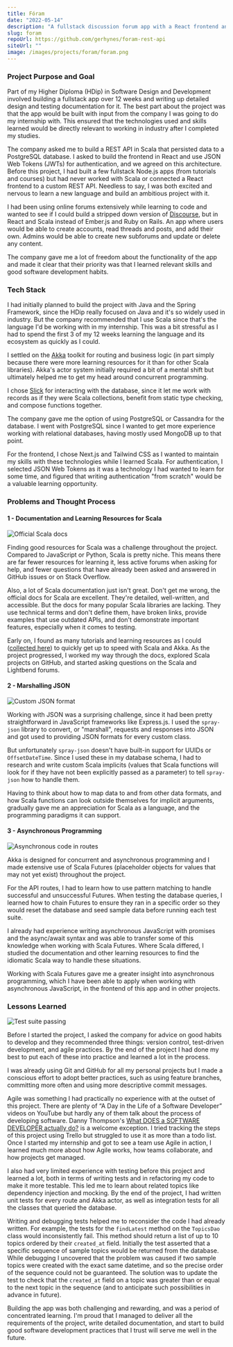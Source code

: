 ---
title: Fóram
date: "2022-05-14"
description: "A fullstack discussion forum app with a React frontend and a Scala API. Includes authentication, persistent data and test suites."
slug: foram
repoUrl: https://github.com/gerhynes/foram-rest-api
siteUrl: ""
image: /images/projects/foram/foram.png
---

### Project Purpose and Goal

Part of my Higher Diploma (HDip) in Software Design and Development involved building a fullstack app over 12 weeks and writing up detailed design and testing documentation for it. The best part about the project was that the app would be built with input from the company I was going to do my internship with. This ensured that the technologies used and skills learned would be directly relevant to working in industry after I completed my studies.

The company asked me to build a REST API in Scala that persisted data to a PostgreSQL database. I asked to build the frontend in React and use JSON Web Tokens (JWTs) for authentication, and we agreed on this architecture. Before this project, I had built a few fullstack Node.js apps (from tutorials and courses) but had never worked with Scala or connected a React frontend to a custom REST API. Needless to say, I was both excited and nervous to learn a new language and build an ambitious project with it.

I had been using online forums extensively while learning to code and wanted to see if I could build a stripped down version of [Discourse](https://www.discourse.org/), but in React and Scala instead of Ember.js and Ruby on Rails. An app where users would be able to create accounts, read threads and posts, and add their own. Admins would be able to create new subforums and update or delete any content.

The company gave me a lot of freedom about the functionality of the app and made it clear that their priority was that I learned relevant skills and good software development habits.

### Tech Stack

I had initially planned to build the project with Java and the Spring Framework, since the HDip really focused on Java and it's so widely used in industry. But the company recommended that I use Scala since that's the language I'd be working with in my internship. This was a bit stressful as I had to spend the first 3 of my 12 weeks learning the language and its ecosystem as quickly as I could.

I settled on the [Akka](https://akka.io/) toolkit for routing and business logic (in part simply because there were more learning resources for it than for other Scala libraries). Akka's actor system initially required a bit of a mental shift but ultimately helped me to get my head around concurrent programming.

I chose [Slick](https://scala-slick.org/) for interacting with the database, since it let me work with records as if they were Scala collections, benefit from static type checking, and compose functions together.

The company gave me the option of using PostgreSQL or Cassandra for the database. I went with PostgreSQL since I wanted to get more experience working with relational databases, having mostly used MongoDB up to that point.

For the frontend, I chose Next.js and Tailwind CSS as I wanted to maintain my skills with these technologies while I learned Scala. For authentication, I selected JSON Web Tokens as it was a technology I had wanted to learn for some time, and figured that writing authentication "from scratch" would be a valuable learning opportunity.

### Problems and Thought Process

#### 1 - Documentation and Learning Resources for Scala

![Official Scala docs](/images/projects/foram/official-scala-docs.png)

Finding good resources for Scala was a challenge throughout the project. Compared to JavaScript or Python, Scala is pretty niche. This means there are far fewer resources for learning it, less active forums when asking for help, and fewer questions that have already been asked and answered in GitHub issues or on Stack Overflow.

Also, a lot of Scala documentation just isn't great. Don't get me wrong, the official docs for Scala are excellent. They're detailed, well-written, and accessible. But the docs for many popular Scala libraries are lacking. They use technical terms and don't define them, have broken links, provide examples that use outdated APIs, and don't demonstrate important features, especially when it comes to testing.

Early on, I found as many tutorials and learning resources as I could ([collected here](https://gerardhynes.com/resources-for-learning-scala/)) to quickly get up to speed with Scala and Akka. As the project progressed, I worked my way through the docs, explored Scala projects on GitHub, and started asking questions on the Scala and Lightbend forums.

#### 2 - Marshalling JSON

![Custom JSON format](/images/projects/foram/custom-json-format.png)

Working with JSON was a surprising challenge, since it had been pretty straightforward in JavaScript frameworks like Express.js. I used the `spray-json` library to convert, or "marshall", requests and responses into JSON and got used to providing JSON formats for every custom class.

But unfortunately `spray-json` doesn't have built-in support for UUIDs or `OffsetDateTime`. Since I used these in my database schema, I had to research and write custom Scala implicits (values that Scala functions will look for if they have not been explicitly passed as a parameter) to tell `spray-json` how to handle them.

Having to think about how to map data to and from other data formats, and how Scala functions can look outside themselves for implicit arguments, gradually gave me an appreciation for Scala as a language, and the programming paradigms it can support.

#### 3 - Asynchronous Programming

![Asynchronous code in routes](/images/projects/foram/async-code-in-routes.png)

Akka is designed for concurrent and asynchronous programming and I made extensive use of Scala Futures (placeholder objects for values that may not yet exist) throughout the project.

For the API routes, I had to learn how to use pattern matching to handle successful and unsuccessful Futures. When testing the database queries, I learned how to chain Futures to ensure they ran in a specific order so they would reset the database and seed sample data before running each test suite.

I already had experience writing asynchronous JavaScript with promises and the async/await syntax and was able to transfer some of this knowledge when working with Scala Futures. Where Scala differed, I studied the documentation and other learning resources to find the idiomatic Scala way to handle these situations.

Working with Scala Futures gave me a greater insight into asynchronous programming, which I have been able to apply when working with asynchronous JavaScript, in the frontend of this app and in other projects.

### Lessons Learned

![Test suite passing](/images/projects/foram/test-suite-passing.png)

Before I started the project, I asked the company for advice on good habits to develop and they recommended three things: version control, test-driven development, and agile practices. By the end of the project I had done my best to put each of these into practice and learned a lot in the process.

I was already using Git and GitHub for all my personal projects but I made a conscious effort to adopt better practices, such as using feature branches, committing more often and using more descriptive commit messages.

Agile was something I had practically no experience with at the outset of this project. There are plenty of “A Day in the Life of a Software Developer” videos on YouTube but hardly any of them talk about the process of developing software. Danny Thompson's [What DOES a SOFTWARE DEVELOPER actually do?](https://youtu.be/2M66pchjzDw) is a welcome exception. I tried tracking the steps of this project using Trello but struggled to use it as more than a todo list. Once I started my internship and got to see a team use Agile in action, I learned much more about how Agile works, how teams collaborate, and how projects get managed.

I also had very limited experience with testing before this project and learned a lot, both in terms of writing tests and in refactoring my code to make it more testable. This led me to learn about related topics like dependency injection and mocking. By the end of the project, I had written unit tests for every route and Akka actor, as well as integration tests for all the classes that queried the database.

Writing and debugging tests helped me to reconsider the code I had already written. For example, the tests for the `findLatest` method on the `TopicsDao` class would inconsistently fail. This method should return a list of up to 10 topics ordered by their `created_at` field. Initially the test asserted that a specific sequence of sample topics would be returned from the database. While debugging I uncovered that the problem was caused if two sample topics were created with the exact same datetime, and so the precise order of the sequence could not be guaranteed. The solution was to update the test to check that the `created_at` field on a topic was greater than or equal to the next topic in the sequence (and to anticipate such possibilities in advance in future).

Building the app was both challenging and rewarding, and was a period of concentrated learning. I'm proud that I managed to deliver all the requirements of the project, write detailed documentation, and start to build good software development practices that I trust will serve me well in the future.

